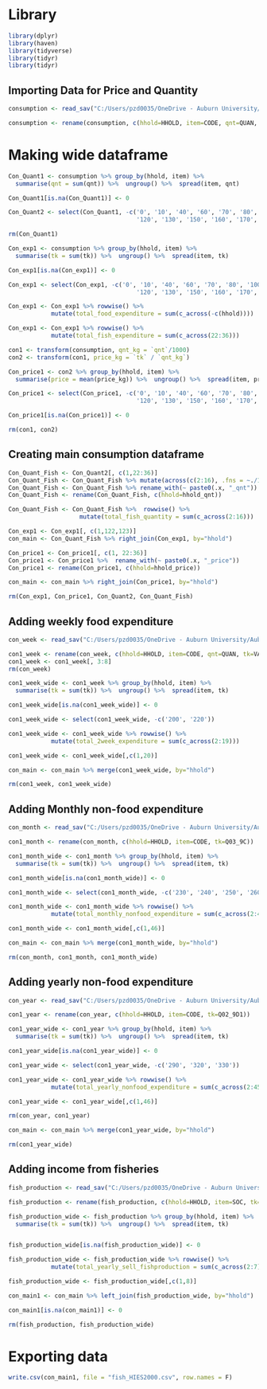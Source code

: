 
# Library

```r
library(dplyr)
library(haven)
library(tidyverse)
library(tidyr)
library(tidyr)
```

## Importing Data for Price and Quantity

```r
consumption <- read_sav("C:/Users/pzd0035/OneDrive - Auburn University/Auburn/Research/Collaboration/TxState_BAU/Data/HIES 2000-20210719T073610Z-001/HIES 2000/HIES2000/s9a2.sav")

consumption <- rename(consumption, c(hhold=HHOLD, item=CODE, qnt=QUAN, tk=VALU))
```

# Making wide dataframe

```r
Con_Quant1 <- consumption %>% group_by(hhold, item) %>% 
  summarise(qnt = sum(qnt)) %>%  ungroup() %>%  spread(item, qnt)

Con_Quant1[is.na(Con_Quant1)] <- 0

Con_Quant2 <- select(Con_Quant1, -c('0', '10', '40', '60', '70', '80', '100', '110', 
                                    '120', '130', '150', '160', '170', '180', '190'))

rm(Con_Quant1)
```


```r
Con_exp1 <- consumption %>% group_by(hhold, item) %>% 
  summarise(tk = sum(tk)) %>%  ungroup() %>%  spread(item, tk)

Con_exp1[is.na(Con_exp1)] <- 0

Con_exp1 <- select(Con_exp1, -c('0', '10', '40', '60', '70', '80', '100', '110', 
                                    '120', '130', '150', '160', '170', '180', '190'))

Con_exp1 <- Con_exp1 %>% rowwise() %>% 
            mutate(total_food_expenditure = sum(c_across(-c(hhold))))

Con_exp1 <- Con_exp1 %>% rowwise() %>% 
            mutate(total_fish_expenditure = sum(c_across(22:36)))
```


```r
con1 <- transform(consumption, qnt_kg = `qnt`/1000)
con2 <- transform(con1, price_kg = `tk` / `qnt_kg`)
```


```r
Con_price1 <- con2 %>% group_by(hhold, item) %>% 
  summarise(price = mean(price_kg)) %>%  ungroup() %>%  spread(item, price)

Con_price1 <- select(Con_price1, -c('0', '10', '40', '60', '70', '80', '100', '110', 
                                    '120', '130', '150', '160', '170', '180', '190'))

Con_price1[is.na(Con_price1)] <- 0

rm(con1, con2)
```



## Creating main consumption dataframe

```r
Con_Quant_Fish <- Con_Quant2[, c(1,22:36)]
Con_Quant_Fish <- Con_Quant_Fish %>% mutate(across(c(2:16), .fns = ~./1000))
Con_Quant_Fish <- Con_Quant_Fish %>% rename_with(~ paste0(.x, "_qnt"))
Con_Quant_Fish <- rename(Con_Quant_Fish, c(hhold=hhold_qnt))

Con_Quant_Fish <- Con_Quant_Fish %>%  rowwise() %>% 
                    mutate(total_fish_quantity = sum(c_across(2:16)))
```


```r
Con_exp1 <- Con_exp1[, c(1,122,123)]
con_main <- Con_Quant_Fish %>% right_join(Con_exp1, by="hhold")
```


```r
Con_price1 <- Con_price1[, c(1, 22:36)]
Con_price1 <- Con_price1 %>%  rename_with(~ paste0(.x, "_price"))
Con_price1 <- rename(Con_price1, c(hhold=hhold_price))
```


```r
con_main <- con_main %>% right_join(Con_price1, by="hhold")

rm(Con_exp1, Con_price1, Con_Quant2, Con_Quant_Fish)
```


## Adding weekly food expenditure

```r
con_week <- read_sav("C:/Users/pzd0035/OneDrive - Auburn University/Auburn/Research/Collaboration/TxState_BAU/Data/HIES 2000-20210719T073610Z-001/HIES 2000/HIES2000/s9b.sav")

con1_week <- rename(con_week, c(hhold=HHOLD, item=CODE, qnt=QUAN, tk=VALU))
con1_week <- con1_week[, 3:8]
rm(con_week)

con1_week_wide <- con1_week %>% group_by(hhold, item) %>% 
  summarise(tk = sum(tk)) %>%  ungroup() %>%  spread(item, tk)

con1_week_wide[is.na(con1_week_wide)] <- 0

con1_week_wide <- select(con1_week_wide, -c('200', '220'))

con1_week_wide <- con1_week_wide %>% rowwise() %>% 
            mutate(total_2week_expenditure = sum(c_across(2:19)))

con1_week_wide <- con1_week_wide[,c(1,20)]
```


```r
con_main <- con_main %>% merge(con1_week_wide, by="hhold")

rm(con1_week, con1_week_wide)
```


## Adding Monthly non-food expenditure

```r
con_month <- read_sav("C:/Users/pzd0035/OneDrive - Auburn University/Auburn/Research/Collaboration/TxState_BAU/Data/HIES 2000-20210719T073610Z-001/HIES 2000/HIES2000/s9c.sav")

con1_month <- rename(con_month, c(hhold=HHOLD, item=CODE, tk=Q03_9C))

con1_month_wide <- con1_month %>% group_by(hhold, item) %>% 
  summarise(tk = sum(tk)) %>%  ungroup() %>%  spread(item, tk)

con1_month_wide[is.na(con1_month_wide)] <- 0

con1_month_wide <- select(con1_month_wide, -c('230', '240', '250', '260', '282'))

con1_month_wide <- con1_month_wide %>% rowwise() %>% 
            mutate(total_monthly_nonfood_expenditure = sum(c_across(2:45)))

con1_month_wide <- con1_month_wide[,c(1,46)]
```

```r
con_main <- con_main %>% merge(con1_month_wide, by="hhold")

rm(con_month, con1_month, con1_month_wide)
```


## Adding yearly non-food expenditure

```r
con_year <- read_sav("C:/Users/pzd0035/OneDrive - Auburn University/Auburn/Research/Collaboration/TxState_BAU/Data/HIES 2000-20210719T073610Z-001/HIES 2000/HIES2000/s9d1.sav")

con1_year <- rename(con_year, c(hhold=HHOLD, item=CODE, tk=Q02_9D1))

con1_year_wide <- con1_year %>% group_by(hhold, item) %>% 
  summarise(tk = sum(tk)) %>%  ungroup() %>%  spread(item, tk)

con1_year_wide[is.na(con1_year_wide)] <- 0

con1_year_wide <- select(con1_year_wide, -c('290', '320', '330'))

con1_year_wide <- con1_year_wide %>% rowwise() %>% 
            mutate(total_yearly_nonfood_expenditure = sum(c_across(2:45)))

con1_year_wide <- con1_year_wide[,c(1,46)]

rm(con_year, con1_year)
```


```r
con_main <- con_main %>% merge(con1_year_wide, by="hhold")

rm(con1_year_wide)
```


## Adding income from fisheries

```r
fish_production <- read_sav("C:/Users/pzd0035/OneDrive - Auburn University/Auburn/Research/Collaboration/TxState_BAU/Data/HIES 2000-20210719T073610Z-001/HIES 2000/HIES2000/s7c3.sav")

fish_production <- rename(fish_production, c(hhold=HHOLD, item=SOC, tk=Q02B_7C3))

fish_production_wide <- fish_production %>% group_by(hhold, item) %>% 
  summarise(tk = sum(tk)) %>%  ungroup() %>%  spread(item, tk)


fish_production_wide[is.na(fish_production_wide)] <- 0

fish_production_wide <- fish_production_wide %>% rowwise() %>% 
            mutate(total_yearly_sell_fishproduction = sum(c_across(2:7)))

fish_production_wide <- fish_production_wide[,c(1,8)]
```


```r
con_main1 <- con_main %>% left_join(fish_production_wide, by="hhold")

con_main1[is.na(con_main1)] <- 0

rm(fish_production, fish_production_wide)
```


# Exporting data

```r
write.csv(con_main1, file = "fish_HIES2000.csv", row.names = F)
```





















